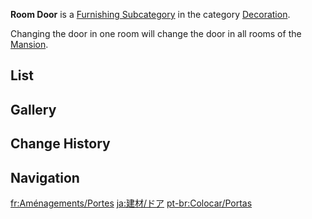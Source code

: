 {{Terminology Infobox
|title        = Room Door
|image        = Icon Housing Decoration Room Door.png
|type         = Item Groups
|type2        = Furnishing Subcategories
|type3        = Interior Furnishings
|type4        = Decoration
}}
'''Room Door''' is a [[Furnishing Subcategory]] in the category [[Decoration]].

Changing the door in one room will change the door in all rooms of the [[Mansion]].

==List==
{{Furnishings by Category Table
|Decoration Room Door
|nocategory=1
|noload=1
|version=1}}

==Gallery==
{{Furnishings by Category Gallery|Decoration Room Door}}

==Change History==
{{Change History|1.5}}

==Navigation==
{{Furnishing Navbox|interior}}

[[Category:Decoration Room Door| ]]

[[fr:Aménagements/Portes]]
[[ja:建材/ドア]]
[[pt-br:Colocar/Portas]]